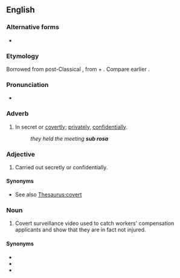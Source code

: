 ==English==
{{wikipedia}}

===Alternative forms===
* {{l|en|subrosa}} {{qualifier|noun}}

===Etymology===
Borrowed from post-Classical {{bor|en|la|sub rosā||under the rose}}, from {{m|la|sub||under}} + {{m|la|rosā||rose}}. Compare earlier {{m|en|under the rose}}.

===Pronunciation===
* {{IPA|en|/ˌsʌb.ˈɹəʊ.zə/}}

===Adverb===
{{head|en|adverb}}

# In secret or [[covertly]]; [[privately]], [[confidentially]]. {{defdate|from 17th c.}}
#: ''they held the meeting '''sub rosa'''''

===Adjective===
{{head|en|adjective}}

# Carried out secretly or confidentially.

====Synonyms====
* See also [[Thesaurus:covert]]

===Noun===
{{en-noun|-}}

# {{lb|en|slang|in workers' compensation cases}} Covert surveillance video used to catch workers' compensation applicants and show that they are in fact not injured.

====Synonyms====
* {{l|en|behind the scenes}}
* {{l|en|under the rose}}
* {{l|en|under the table}}